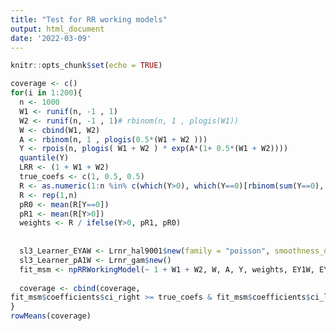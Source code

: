 ```yaml
---
title: "Test for RR working models"
output: html_document
date: '2022-03-09'
---
```


```r
knitr::opts_chunk$set(echo = TRUE)
```


```r

coverage <- c()
for(i in 1:200){
  n <- 1000
  W1 <- runif(n, -1 , 1)
  W2 <- runif(n, -1 , 1)# rbinom(n, 1 , plogis(W1))
  W <- cbind(W1, W2)
  A <- rbinom(n, 1 , plogis(0.5*(W1 + W2 )))
  Y <- rpois(n, plogis( W1 + W2 ) * exp(A*(1+ 0.5*(W1 + W2))))
  quantile(Y)
  LRR <- (1 + W1 + W2)
  true_coefs <- c(1, 0.5, 0.5)
  R <- as.numeric(1:n %in% c(which(Y>0), which(Y==0)[rbinom(sum(Y==0), size = 1, prob = 0.5)==1]))
  R <- rep(1,n)
  pR0 <- mean(R[Y==0])
  pR1 <- mean(R[Y>0])
  weights <- R / ifelse(Y>0, pR1, pR0)
  
  
  sl3_Learner_EYAW <- Lrnr_hal9001$new(family = "poisson", smoothness_orders =1, num_knots = c(10,5), max_degree = 2)
  sl3_Learner_pA1W <- Lrnr_gam$new()
  fit_msm <- npRRWorkingModel(~ 1 + W1 + W2, W, A, Y, weights, EY1W, EY0W, pA1W, sl3_Learner_EYAW, sl3_Learner_pA1W, outcome_type = "continuous") 
  
  coverage <- cbind(coverage, 
fit_msm$coefficients$ci_right >= true_coefs & fit_msm$coefficients$ci_left <= true_coefs)
}
rowMeans(coverage)
```



